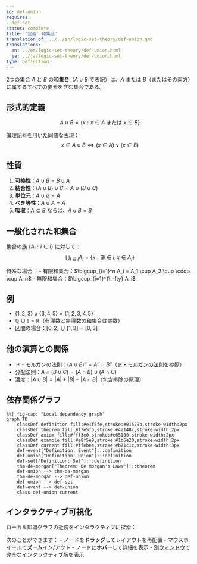 ```yaml
---
id: def-union
requires:
- def-set
status: complete
title: '定義: 和集合'
translation_of: ../../en/logic-set-theory/def-union.qmd
translations:
  en: ../en/logic-set-theory/def-union.html
  ja: ../ja/logic-set-theory/def-union.html
type: Definition
---
```


2つの[集合](def-set.qmd) $A$ と $B$ の**和集合**（$A \cup B$ で表記）は、$A$ または $B$（またはその両方）に属するすべての要素を含む集合である。

## 形式的定義

$$A \cup B = \{x : x \in A \text{ または } x \in B\}$$

論理記号を用いた同値な表現：
$$x \in A \cup B \iff (x \in A) \lor (x \in B)$$

## 性質

1. **可換性**：$A \cup B = B \cup A$
2. **結合性**：$(A \cup B) \cup C = A \cup (B \cup C)$
3. **単位元**：$A \cup \emptyset = A$
4. **べき等性**：$A \cup A = A$
5. **吸収**：$A \subseteq B$ ならば、$A \cup B = B$

## 一般化された和集合

集合の族 $\{A_i : i \in I\}$ に対して：
$$\bigcup_{i \in I} A_i = \{x : \exists i \in I, x \in A_i\}$$

特殊な場合：
- 有限和集合：$\bigcup_{i=1}^n A_i = A_1 \cup A_2 \cup \cdots \cup A_n$
- 無限和集合：$\bigcup_{i=1}^{\infty} A_i$

## 例

- $\{1, 2, 3\} \cup \{3, 4, 5\} = \{1, 2, 3, 4, 5\}$
- $\mathbb{Q} \cup \mathbb{I} = \mathbb{R}$（有理数と無理数の和集合は実数）
- 区間の場合：$[0, 2] \cup [1, 3] = [0, 3]$

## 他の演算との関係

- ド・モルガンの法則：$(A \cup B)^c = A^c \cap B^c$（[ド・モルガンの法則](thm-de-morgan.qmd)を参照）
- 分配法則：$A \cap (B \cup C) = (A \cap B) \cup (A \cap C)$
- 濃度：$|A \cup B| = |A| + |B| - |A \cap B|$（包含排除の原理）

## 依存関係グラフ

```mermaid
%%| fig-cap: "Local dependency graph"
graph TD
    classDef definition fill:#e1f5fe,stroke:#01579b,stroke-width:2px
    classDef theorem fill:#f3e5f5,stroke:#4a148c,stroke-width:2px
    classDef axiom fill:#fff3e0,stroke:#e65100,stroke-width:2px
    classDef example fill:#e8f5e9,stroke:#1b5e20,stroke-width:2px
    classDef current fill:#ffebee,stroke:#b71c1c,stroke-width:3px
    def-event["Definition: Event"]:::definition
    def-union["Definition: Union"]:::definition
    def-set["Definition: Set"]:::definition
    thm-de-morgan["Theorem: De Morgan's Laws"]:::theorem
    def-union --> thm-de-morgan
    thm-de-morgan --> def-union
    def-union --> def-set
    def-event --> def-union
    class def-union current
```

## インタラクティブ可視化

ローカル知識グラフの近傍をインタラクティブに探索：

::: {.graph-viz data-id="def-union" data-width="700" data-height="500"}
:::

次のことができます：
- ノードを**ドラッグ**してレイアウトを再配置
- マウスホイールで**ズーム**イン/アウト
- ノードに**ホバー**して詳細を表示
- [別ウィンドウ](../../output/interactive/def-union.html){target="_blank"}で完全なインタラクティブ版を表示
